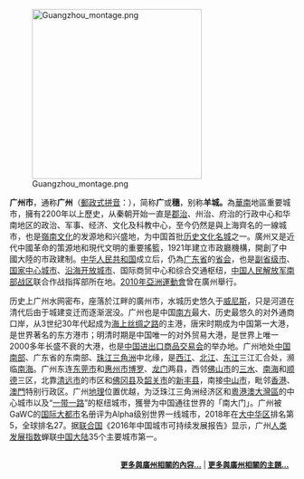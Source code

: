 
[[File:Guangzhou_montage.png|300px]]

'''广州市'''，通称'''广州'''（[[郵政式拼音|郵政式拼音]]：{{lang|en|Canton}}），简称'''广'''或'''穗'''，别称'''羊城。'''為[[华南地区|華南]]地區重要城市，擁有2200年以上歷史，从秦朝开始一直是[[郡治|郡治]]、州治、府治的行政中心和华南地区的政治、军事、经济、文化及科教中心，至今仍然是與上海齊名的一線城市，也是[[嶺南文化|嶺南文化]]的发源地和兴盛地，为中国首批[[国家历史文化名城|历史文化名城]]之一。廣州又是近代中國革命的策源地和現代文明的重要搖籃，1921年建立市政廳機構，開創了中國大陸的市政建制。[[中华人民共和国|中华人民共和国]]成立后，仍為[[广东省|广东省]]的[[省会|省会]]，也是[[副省级市|副省级市]]、[[国家中心城市|国家中心城市]]、[[中華人民共和國沿海開放城市|沿海开放城市]]、国际商贸中心和综合交通枢纽，[[中国人民解放军南部战区|中国人民解放军南部战区]]联合作战指挥部所在地。[[2010年亚洲运动会|2010年亞洲運動會]]曾在廣州舉行。

历史上广州水网密布，座落於江畔的廣州市，水城历史悠久于[[威尼斯|威尼斯]]，只是河道在清代后由于城建变迁而逐渐泯没。广州也是中国[[华南地区|南方]]最大、历史最悠久的对外通商口岸，从3世纪30年代起成为[[海上丝绸之路|海上丝绸之路]]的主港，唐宋时期成为中国第一大港，是世界著名的东方港市；明清时期是中国唯一的对外贸易大港，是世界上唯一2000多年长盛不衰的大港，也是[[中国进出口商品交易会|中国进出口商品交易会]]的举办地。广州地处[[华南地区|中国南部]]、广东省的东南部、[[珠江三角洲|珠江三角洲]]中北缘，是[[西江|西江]]、[[北江|北江]]、[[东江|东江]]三江汇合处，濒临[[南海|南海]]。广州东连[[东莞市|东莞市]]和[[惠州市|惠州市]][[博罗县|博罗]]、[[龙门县|龙门]]两县，西邻[[佛山市|佛山市]]的[[三水区|三水]]、[[南海区|南海]]和[[顺德区|顺德]]三区，北靠[[清远市|清远市]]的市区和[[佛冈县|佛冈县]]及[[韶关市|韶关市]]的[[新丰县|新丰县]]，南接[[中山市|中山市]]，毗邻[[香港|香港]]、[[澳門|澳門]]特别行政区。广州[[地理学|地理]]位置优越，为泛珠江三角洲经济区和[[粵港澳大灣區|粵港澳大灣區]]的中心城市以及“[[一带一路|一带一路]]”的枢纽城市，獲譽为中国通往世界的「南大门」。广州被GaWC的[[世界级城市|国际大都市]]名册评为Alpha级别世界一线城市，2018年在[[大中华区|大中华区]]排名第5，全球排名27。据[[联合国|联合国]]《2016年中国城市可持续发展报告》显示，广州[[人类发展指数|人类发展指数]]蝉联[[中国大陆|中国大陆]]35个主要城市第一。


 </tr>
</table>
<div style="text-align:right;margin-right:10px;margin-bottom:4px;font-size:small;"><br />'''[[廣州|更多與廣州相關的內容...]]''' | '''[[:Category:廣州|更多與廣州相關的主題...]]'''
</div></div>